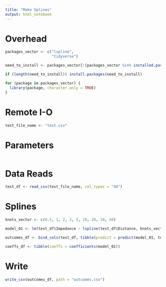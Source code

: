 ```yaml
---
title: "Make Splines"
output: html_notebook
---
```


# Overhead
```r
packages_vector <- c("lspline", 
                     "tidyverse")

need_to_install <- packages_vector[!(packages_vector %in% installed.packages()[,"Package"])]

if (length(need_to_install)) install.packages(need_to_install)

for (package in packages_vector) {
  library(package, character.only = TRUE)
}

```

# Remote I-O
```r
test_file_name <- "test.csv"

```

# Parameters
```r

```

# Data Reads
```r
test_df <- read_csv(test_file_name, col_types = "dd")

```

# Splines
```r
knots_vector <- c(0.5, 1, 2, 3, 5, 10, 20, 30, 50)

model_01 <- lm(test_df$Impedance ~ lspline(test_df$Distance, knots_vector))

outcomes_df <- bind_cols(test_df, tibble(predict = predict(model_01, test_df)))

coeffs_df <- tibble(coeffs = coefficients(model_01))
```

# Write
```r
write_csv(outcomes_df, path = "outcomes.csv")
```


